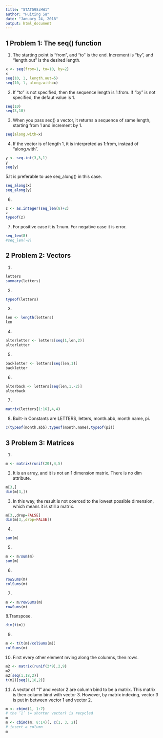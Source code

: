 ```yaml
---
title: "STAT598zHW1"
author: "Huiting Su"
date: "January 24, 2018"
output: html_document
---
```

## 1 Problem 1: The seq() function
1. The starting point is "from", and "to" is the end. Increment is "by", and "length.out" is the desired length.
```r
x <- seq(from=1, to=10, by=2)
x
seq(10, 1, length.out=5)
seq(10, 1, along.with=x)
```

2. If "to" is not specified, then the sequence length is  1:from. If "by" is not specified, the defaut value is 1. 
```r
seq(10)
seq(3,10)
```

3. When you pass seq() a vector, it returns a sequence of same length, starting from 1 and increment by 1.  
```r
seq(along.with=x)
```

4.  If the vector is of length 1, it is interpreted as 1:from, instead of "along.with".
```r
y <- seq.int(3,3,1)
y
seq(y)
```

5.It is preferable to use seq_along() in this case.
```r
seq_along(x)
seq_along(y)
```

6.
```r
z <- as.integer(seq_len(8)+2)
z
typeof(z)
```
7. For positive case it is 1:num. For negative case it is error.
```r
seq_len(8)
#seq_len(-8)
```

## 2 Problem 2: Vectors
1. 
```r
letters
summary(letters)
```
2. 
```r
typeof(letters)
```

3. 
```r
len <- length(letters)
len
```

4. 
```r
alterletter <- letters[seq(1,len,2)]
alterletter
```

5. 
```r
backletter <- letters[seq(len,1)]
backletter
```
6. 
```r
alterback <- letters[seq(len,1,-2)]
alterback
```

7. 
```r
matrix(letters[1:16],4,4)
```

8. Built-in Constants are LETTERS, letters, month.abb, month.name, pi.
```r
c(typeof(month.abb),typeof(month.name),typeof(pi))
```

## 3 Problem 3: Matrices
1. 
```r
m <- matrix(runif(20),4,5)
```

2. It is an array, and it is not an 1 dimension matrix. There is no dim attribute.
```r
m[3,]
dim(m[3,])
```

3. In this way, the result is not coerced to the lowest possible dimension, which means it is still a matrix.
```r
m[3,,drop=FALSE]
dim(m[3,,drop=FALSE])
```

4. 
```r
sum(m)
```

5.
```r
m <- m/sum(m)
sum(m)
```

6.
```r
rowSums(m)
colSums(m)
```

7.
```r
m <- m/rowSums(m)
rowSums(m)
```

8.Transpose.
```r
dim(t(m))
```

9.
```r
m <- t(t(m)/colSums(m))
colSums(m)
```

10. First every other element mving along the columns, then rows.
```r
m2 <- matrix(runif(2*9),2,9)
m2
m2[seq(1,18,2)]
t(m2)[seq(1,18,2)]
```

11. A vector of "1" and vector 2 are column bind to be a matrix. This matrix is then column bind with vector 3. However, by matrix indexing, vector 3 is put in between vector 1 and vector 2.  
```r
m <- cbind(1, 1:7) 
# the ’1’ (= shorter vector) is recycled
m
m <- cbind(m, 8:14)[, c(1, 3, 2)] 
# insert a column
m

```




